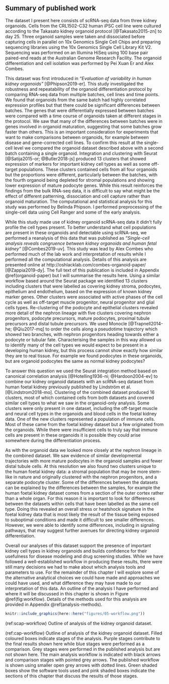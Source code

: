 ## Summary of published work

The dataset I present here consists of scRNA-seq data from three kidney
organoids. Cells from the CRL1502-C32 human iPSC cell line were cultured
according to the Takasato kidney organoid protocol [@Takasato2015-zn] to day
25. Three organoid samples were taken and dissociated before capturing cells in
parallel on 10x Genomics Single Cell Chips and preparing sequencing libraries
using the 10x Genomics Single Cell Library Kit V2. Sequencing was performed on
an Illumina HiSeq using 100 base pair paired-end reads at the Australian Genome
Research Facility. The organoid differentiation and cell isolation was
performed by Pei Xuan Er and Alex Combes.

This dataset was first introduced in _"Evaluation of variability in human
kidney organoids"_ [@Phipson2019-er]. This study investigated the robustness
and repeatability of the organoid differentiation protocol by comparing RNA-seq
data from multiple batches, cell lines and time points. We found that organoids
from the same batch had highly correlated expression profiles but that there
could be significant differences between batches. The genes that were
differentially expressed between batches were compared with a time course of
organoids taken at different stages in the protocol. We saw that many of the
differences between batches were in genes involved in organoid maturation,
suggesting that some batches grow faster than others. This is an important
consideration for experiments that want to make comparisons between organoids,
for example between disease and gene-corrected cell lines. To confirm this
result at the single-cell level we compared the organoid dataset described
above with a second batch containing a single organoid. Integration and
clustering with Seurat [@Satija2015-or; @Butler2018-js] produced 13 clusters
that showed expression of markers for important kidney cell types as well as
some off-target populations. These clusters contained cells from all four
organoids but the proportions were different, particularly between the batches,
with the fourth organoid being depleted for stromal populations and showing
lower expression of mature podocyte genes. While this result reinforces the
findings from the bulk RNA-seq data, it is difficult to say what might be the
effect of different patterning, dissociation and cell capture rather than
organoid maturation. The computational and statistical analysis for this study
was performed by Belinda Phipson. I performed preprocessing of the single-cell
data using Cell Ranger and some of the early analysis.

While this study made use of kidney organoid scRNA-seq data it didn't fully
profile the cell types present. To better understand what cell populations are
present in these organoids and detectable using scRNA-seq, we performed a
reanalysis of this data that was published as _"Single-cell analysis reveals
congruence between kidney organoids and human fetal kidney"_ [@Combes2019-uv].
This study was lead by Alex Combes who performed much of the lab work and
interpretation of results while I performed all the computational analysis.
Details of this analysis are presented online at
http://oshlacklab.com/combes-organoid-paper/ [@Zappia2019-dy]. The full text of
this publication is included in Appendix \@ref(organoid-paper) but I will
summarise the results here. Using a similar workflow based around the Seurat
package we identified 13 clusters including clusters that were labelled as
covering kidney stroma, podocytes, epithelium and endothelium, based on the
expression of known kidney marker genes. Other clusters were associated with
active phases of the cell cycle as well as off-target muscle progenitor, neural
progenitor and glial cells types. Re-clustering of the podocyte and epithelial
clusters revealed more detail of the nephron lineage with five clusters
covering nephron progenitors, podocyte precursors, mature podocytes, proximal
tubule precursors and distal tubule precursors. We used Monocle
[@Trapnell2014-he; @Qiu2017-mq] to order the cells along a pseudotime
trajectory which showed two branches, with nephron progenitors heading towards
either a podocyte or tubular fate. Characterising the samples in this way
allowed us to identify many of the cell types we would expect to be present in
a developing human kidney, but this process cannot show exactly how similar
they are to real tissue. For example we found podocytes in these organoids, but
are organoid podocytes the same as normal kidney podocytes?

To answer this question we used the Seurat integration method based on
canonical correlation analysis [@Hotelling1936-ni; @Hardoon2004-ev] to combine
our kidney organoid datasets with an scRNA-seq dataset from human foetal kidney
previously published by Lindström et al. [@Lindstrom2018-mo]. Clustering of the
combined dataset produced 16 clusters, most of which contained cells from both
datasets and covered similar cell types to what we saw in the organoid-only
analysis. Some clusters were only present in one dataset, including the
off-target muscle and neural cell types in the organoids and blood cells in the
foetal kidney data. One of the new clusters represented a population of immune
cells. Most of these came from the foetal kidney dataset but a few originated
from the organoids. While there were insufficient cells to truly say that
immune cells are present in these organoids it is possible they could arise
somewhere during the differentiation process.

As with the organoid data we looked more closely at the nephron lineage in the
combined dataset. We saw evidence of similar developmental trajectories with
more mature podocytes in the organoid samples and fewer distal tubule cells. At
this resolution we also found two clusters unique to the human foetal kidney
data: a stromal population that may be more stem-like in nature and originally
clustered with the nephron progenitors, and a separate podocyte cluster. Some
of the differences between the datasets can be explained by the differences
between the samples, for example the human foetal kidney dataset comes from a
section of the outer cortex rather than a whole organ. For this reason it is
important to look for differences between the datasets within cells that have
been labelled as the same cell type. Doing this revealed an overall stress or
heatshock signature in the foetal kidney data that is most likely the result of
the tissue being exposed to suboptimal conditions and made it difficult to see
smaller differences. However, we were able to identify some differences,
including in signaling pathways, that may suggest further avenues for directing
kidney organoid differentiation.

Overall our analyses of this dataset support the presence of important kidney
cell types in kidney organoids and builds confidence for their usefulness for
disease modeling and drug screening studies. While we have followed a
well-established workflow in producing these results, there were still many
decisions we had to make about which analysis tools and parameters to use. For
the remainder of this chapter I will explore some of the alternative analytical
choices we could have made and approaches we could have used, and what
difference they may have made to our interpretation of this data. An outline of
the analysis I have performed and where it will be discussed in this chapter is
shown in Figure \@ref(fig:workflow). Details of the methods used for this
analysis are provided in Appendix \@ref(analysis-methods).

```r
knitr::include_graphics(here::here("figures/05-workflow.png"))
```

(ref:scap-workflow) Outline of analysis of the kidney organoid dataset.

(ref:cap-workflow) Outline of analysis of the kidney organoid dataset. Filled coloured boxes indicate stages of the analysis. Purple stages contribute to the final results shown here while blue stages were performed as a comparison. Grey stages were performed in the published analysis but are not shown here. The main analysis workflow is indicated with black arrows and comparison stages with pointed grey arrows. The published workflow is shown using smaller open grey arrows with dotted lines. Green shaded boxes show the software tools used and pink shaded boxes indicate the sections of this chapter that discuss the results of those stages.
